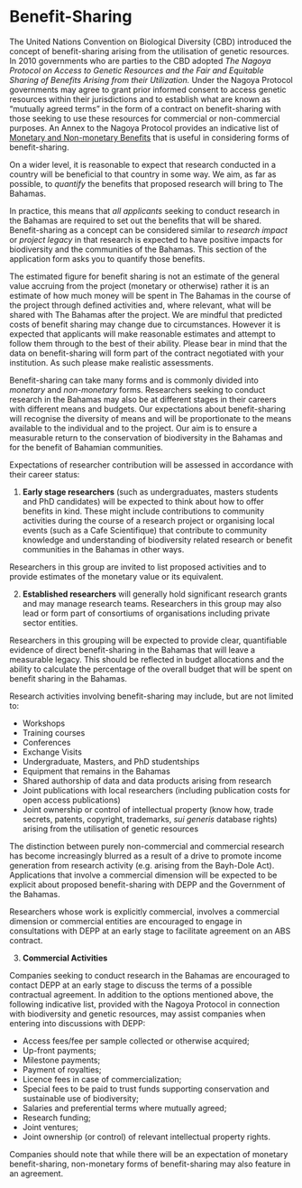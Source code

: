 # Benefit-Sharing

The United Nations Convention on Biological Diversity (CBD) introduced the concept of benefit-sharing arising from the utilisation of genetic resources. In 2010 governments who are parties to the CBD adopted _The Nagoya Protocol on Access to Genetic Resources and the Fair and Equitable Sharing of Benefits Arising from their Utilization._ Under the Nagoya Protocol governments may agree to grant prior informed consent to access genetic resources within their jurisdictions and to establish what are known as "mutually agreed terms" in the form of a contract on benefit-sharing with those seeking to use these resources for commercial or non-commercial purposes. An Annex to the Nagoya Protocol provides an indicative list of [Monetary and Non-monetary Benefits](https://www.cbd.int/abs/text/articles/?sec=abs-37) that is useful in considering forms of benefit-sharing. 

On a wider level, it is reasonable to expect that research conducted in a country will be beneficial to that country in some way. We aim, as far as possible, to _quantify_ the benefits that proposed research will bring to The Bahamas. 

In practice, this means that _all applicants_ seeking to conduct research in the Bahamas are required to set out the benefits that will be shared. Benefit-sharing as a concept can be considered similar to _research impact_ or _project legacy_ in that research is expected to have positive impacts for biodiversity and the communities of the Bahamas. This section of the application form asks you to quantify those benefits. 

The estimated figure for benefit sharing is not an estimate of the general value accruing from the project (monetary or otherwise) rather it is an estimate of how much money will be spent in The Bahamas in the course of the project through defined activities and, where relevant, what will be shared with The Bahamas after the project. We are mindful that predicted costs of benefit sharing may change due to circumstances. However it is expected that applicants will make reasonable estimates and attempt to follow them through to the best of their ability. Please bear in mind that the data on benefit-sharing will form part of the contract negotiated with your institution. As such please make realistic assessments. 

Benefit-sharing can take many forms and is commonly divided into *monetary* and *non-monetary* forms. Researchers seeking to conduct research in the Bahamas may also be at different stages in their careers with different means and budgets. Our expectations about benefit-sharing will recognise the diversity of means and will be proportionate to the means available to the individual and to the project. Our aim is to ensure a measurable return to the conservation of biodiversity in the Bahamas and for the benefit of Bahamian communities.  

Expectations of researcher contribution will be assessed in accordance with their career status:

1. **Early stage researchers** (such as undergraduates, masters students and PhD candidates) will be expected to think about how to offer benefits in kind. These might include contributions to community activities during the course of a research project or organising local events (such as a Cafe Scientifique) that contribute to community knowledge and understanding of biodiversity related research or benefit communities in the Bahamas in other ways. 

Researchers in this group are invited to list proposed activities and to provide estimates of the monetary value or its equivalent. 

2. **Established researchers** will generally hold significant research grants and may manage research teams. Researchers in this group may also lead or form part of consortiums of organisations including private sector entities. 

Researchers in this grouping will be expected to provide clear, quantifiable evidence of direct benefit-sharing in the Bahamas that will leave a measurable legacy. This should be reflected in budget allocations and the ability to calculate the percentage of the overall budget that will be spent on benefit sharing in the Bahamas.

Research activities involving benefit-sharing may include, but are not limited to:

- Workshops
- Training courses
- Conferences
- Exchange Visits
- Undergraduate, Masters, and PhD studentships
- Equipment that remains in the Bahamas
- Shared authorship of data and data products arising from research
- Joint publications with local researchers (including publication costs for open access publications)
- Joint ownership or control of intellectual property (know how, trade secrets, patents, copyright, trademarks, _sui generis_ database rights) arising from the utilisation of genetic resources

The distinction between purely non-commercial and commercial research has become increasingly blurred as a result of a drive to promote income generation from research activity (e.g. arising from the Bayh-Dole Act). Applications that involve a commercial dimension will be expected to be explicit about proposed benefit-sharing with DEPP and the Government of the Bahamas. 

Researchers whose work is explicitly commercial, involves a commercial dimension or commercial entities are encouraged to engage in consultations with DEPP at an early stage to facilitate agreement on an ABS contract.  

3. **Commercial Activities**

Companies seeking to conduct research in the Bahamas are encouraged to contact DEPP at an early stage to discuss the terms of a possible contractual agreement. In addition to the options mentioned above, the following indicative list, provided with the Nagoya Protocol in connection with biodiversity and genetic resources, may assist companies when entering into discussions with DEPP: 

- Access fees/fee per sample collected or otherwise acquired;
- Up-front payments;
- Milestone payments;
- Payment of royalties;
- Licence fees in case of commercialization;
- Special fees to be paid to trust funds supporting conservation and sustainable use of biodiversity;
- Salaries and preferential terms where mutually agreed;
- Research funding;
- Joint ventures;
- Joint ownership (or control) of relevant intellectual property rights.

Companies should note that while there will be an expectation of monetary benefit-sharing, non-monetary forms of benefit-sharing may also feature in an agreement. 
